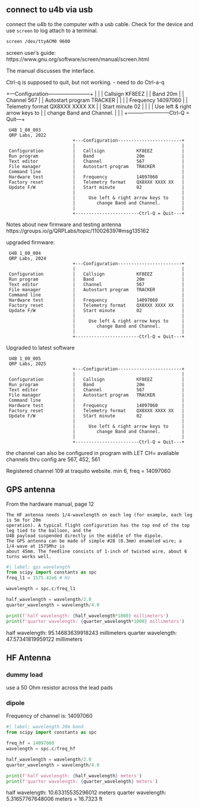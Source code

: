 ## connect to u4b via usb

connect the u4b to the computer with a usb cable. Check for the device and use `screen` to log attach to a terminal.

```bash
screen /dev/ttyACM0 9600
```

screen user's guide: https://www.gnu.org/software/screen/manual/screen.html

The manual discusses the interface.

Ctrl-q is supposed to quit, but not working. - need to do Ctrl-a-q


 +---Configuration------------------------+
 |                                        |
 |   Callsign            KF8EEZ           |
 |   Band                20m              |
 |   Channel             567              |
 |   Autostart program   TRACKER          |
 |                                        |
 |   Frequency           14097060         |
 |   Telemetry format    QX8XXX XXXX XX   |
 |   Start minute        02               |
 |                                        |
 |     Use left & right arrow keys to     |
 |        change Band and Channel.        |
 |                                        |
 +------------------------Ctrl-Q = Quit---+


     U4B 1_00_003
     QRP Labs, 2022
                             +---Configuration------------------------+
                             |                                        |
     Configuration           |   Callsign            KF8EEZ           |
     Run program             |   Band                20m              |
     Text editor             |   Channel             567              |
     File manager            |   Autostart program   TRACKER          |
     Command line            |                                        |
     Hardware test           |   Frequency           14097060         |
     Factory reset           |   Telemetry format    QX8XXX XXXX XX   |
     Update F/W              |   Start minute        02               |
                             |                                        |
                             |     Use left & right arrow keys to     |
                             |        change Band and Channel.        |
                             |                                        |
                             +------------------------Ctrl-Q = Quit---+


Notes about new firmware and testing antenna
https://groups.io/g/QRPLabs/topic/110026397#msg135162

upgraded firmware:


     U4B 1_00_004
     QRP Labs, 2024
                             +---Configuration------------------------+
                             |                                        |
     Configuration           |   Callsign            KF8EEZ           |
     Run program             |   Band                20m              |
     Text editor             |   Channel             567              |
     File manager            |   Autostart program   TRACKER          |
     Command line            |                                        |
     Hardware test           |   Frequency           14097060         |
     Factory reset           |   Telemetry format    QX8XXX XXXX XX   |
     Update F/W              |   Start minute        02               |
                             |                                        |
                             |     Use left & right arrow keys to     |
                             |        change Band and Channel.        |
                             |                                        |
                             +------------------------Ctrl-Q = Quit---+


Upgraded to latest software 


     U4B 1_00_005
     QRP Labs, 2025
                             +---Configuration------------------------+
                             |                                        |
     Configuration           |   Callsign            KF8EEZ           |
     Run program             |   Band                20m              |
     Text editor             |   Channel             567              |
     File manager            |   Autostart program   TRACKER          |
     Command line            |                                        |
     Hardware test           |   Frequency           14097060         |
     Factory reset           |   Telemetry format    QX8XXX XXXX XX   |
     Update F/W              |   Start minute        02               |
                             |                                        |
                             |     Use left & right arrow keys to     |
                             |        change Band and Channel.        |
                             |                                        |
                             +------------------------Ctrl-Q = Quit---+

the channel can also be configured in program with LET CH=<chan num>
available channels thru config are 567, 452, 561

Registered channel 109 at traquito website. min 6, freq = 14097060

## GPS antenna

From the hardware manual, page 12

```
The HF antenna needs 1/4-wavelength on each leg (for example, each leg is 5m for 20m
operation). A typical flight configuration has the top end of the top leg tied to the balloon, and the
U4B payload suspended directly in the middle of the dipole.
The GPS antenna can be made of simple #28 (0.3mm) enameled wire; a 1/4-wave at 1575Mhz is
about 45mm. The feedline consists of 1-inch of twisted wire, about 6 turns works well.
```

```python
#| label: gps wavelength
from scipy import constants as spc
freq_l1 = 1575.42e6 # Hz

wavelength = spc.c/freq_l1

half_wavelength = wavelength/2.0
quarter_wavelength = wavelength/4.0

print(f'half wavelength: {half_wavelength*1000} millimeters')
print(f'quarter wavelength: {quarter_wavelength*1000} millimeters')

```

half wavelength: 95.14683639918243 millimeters
quarter wavelength: 47.57341819959122 millimeters


## HF Antenna

### dummy load

use a 50 Ohm resistor across the lead pads

### dipole

Frequency of channel is: 14097060

```python
#| label: wavelength 20m band
from scipy import constants as spc

freq_hf = 14097060
wavelength = spc.c/freq_hf

half_wavelength = wavelength/2.0
quarter_wavelength = wavelength/4.0

print(f'half wavelength: {half_wavelength} meters')
print(f'quarter wavelength: {quarter_wavelength} meters')
```

half wavelength: 10.63315535296012 meters
quarter wavelength: 5.31657767648006 meters = 16.7323 ft
